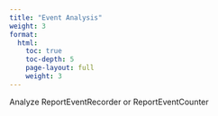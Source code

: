 ```yaml
---
title: "Event Analysis"
weight: 3
format: 
  html:
    toc: true
    toc-depth: 5
    page-layout: full
    weight: 3
---
```


Analyze ReportEventRecorder or ReportEventCounter